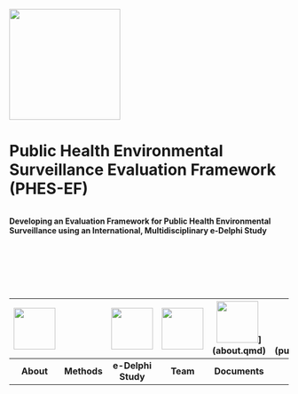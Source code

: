 ::: centered-content
![](assets/phes-ef-logo_colour.svg){width="200"}


# Public Health Environmental Surveillance Evaluation Framework (PHES-EF)
```
```
**Developing an Evaluation Framework for Public Health Environmental Surveillance using an International, Multidisciplinary e-Delphi Study**

```







```

| [![](images/icon_data-reporting-71.svg){fig-align="center" width="75"}](study.qmd)| | [![](images/icon_Laboratory.svg){fig-align="center" width="75"}](methods.qmd) | [![](images/icon_clipboard.svg){fig-align="center" width="75"}](delphi.qmd) | ![](images/icon_researcher.svg){fig-align="center" width="75"}](about.qmd) | [![](images/icon_Documentation.svg){fig-align="center" width="75"}(publications.qmd) | [![](images/icon_international.svg){fig-align="center" width="75"}](contact.qmd) | [![](images/icon_interpretation.svg){fig-align="center" width="75"}](faq.qmd) |
| :---: | :---: | :---: | :---: | :---: | :---: | :---: |
| **About** | **Methods** | **e-Delphi Study** | **Team** | **Documents** | **Contcat Us** | **FAQ** |

:::
